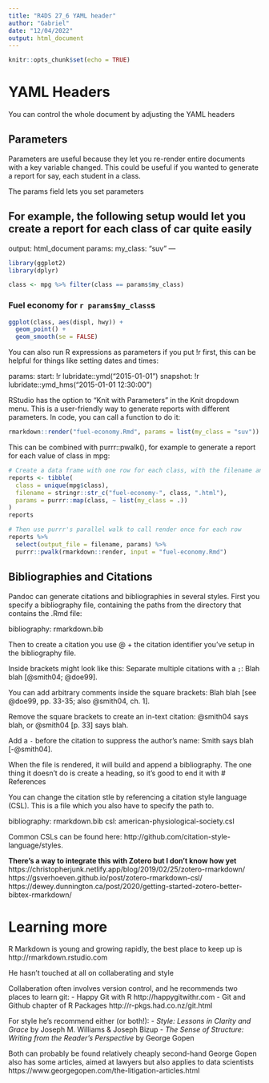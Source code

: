 ```yaml
---
title: "R4DS 27_6 YAML header"
author: "Gabriel"
date: "12/04/2022"
output: html_document
---
```


```r
knitr::opts_chunk$set(echo = TRUE)
```

# YAML Headers

You can control the whole document by adjusting the YAML headers

## Parameters

Parameters are useful because they let you re-render entire documents with a key variable changed. This could be useful if you wanted to generate a report for say, each student in a class.

The params field lets you set parameters

For example, the following setup would let you create a report for each class of car quite easily
---
output: html_document
params:
  my_class: "suv"
---

```r
library(ggplot2)
library(dplyr)

class <- mpg %>% filter(class == params$my_class)
```

### Fuel economy for `r params$my_class`s

```r
ggplot(class, aes(displ, hwy)) + 
  geom_point() + 
  geom_smooth(se = FALSE)
```

You can also run R expressions as parameters if you put !r first, this can be helpful for things like setting dates and times:

params:
  start: !r lubridate::ymd("2015-01-01")
  snapshot: !r lubridate::ymd_hms("2015-01-01 12:30:00")

RStudio has the option to "Knit with Parameters" in the Knit dropdown menu. This is a user-friendly way to generate reports with different parameters.
In code, you can call a function to do it: 

```r
rmarkdown::render("fuel-economy.Rmd", params = list(my_class = "suv"))
```

This can be combined with purrr::pwalk(), for example to generate a report for each value of class in mpg:

```r
# Create a data frame with one row for each class, with the filename and the params
reports <- tibble(
  class = unique(mpg$class),
  filename = stringr::str_c("fuel-economy-", class, ".html"),
  params = purrr::map(class, ~ list(my_class = .))
)
reports

# Then use purrr's parallel walk to call render once for each row
reports %>%
  select(output_file = filename, params) %>% 
  purrr::pwalk(rmarkdown::render, input = "fuel-economy.Rmd")
```

## Bibliographies and Citations
Pandoc can generate citations and bibliographies in several styles. First you specify a bibliography file, containing the paths from the directory that contains the .Rmd file:

bibliography: rmarkdown.bib

Then to create a citation you use @ + the citation identifier you've setup in the bibliography file.

Inside brackets might look like this:
Separate multiple citations with a `;`: Blah blah [@smith04; @doe99].

You can add arbitrary comments inside the square brackets: 
Blah blah [see @doe99, pp. 33-35; also @smith04, ch. 1].

Remove the square brackets to create an in-text citation: @smith04 
says blah, or @smith04 [p. 33] says blah.

Add a `-` before the citation to suppress the author's name: 
Smith says blah [-@smith04].

When the file is rendered, it will build and append a bibliography. The one thing it doesn't do is create a heading, so it's good to end it with # References

You can change the citation stle by referencing a citation style language (CSL). This is a file which you also have to specify the path to.

bibliography: rmarkdown.bib
csl: american-physiological-society.csl 

Common CSLs can be found here: http://github.com/citation-style-language/styles.

**There's a way to integrate this with Zotero but I don't know how yet**
https://christopherjunk.netlify.app/blog/2019/02/25/zotero-rmarkdown/
https://gsverhoeven.github.io/post/zotero-rmarkdown-csl/
https://dewey.dunnington.ca/post/2020/getting-started-zotero-better-bibtex-rmarkdown/

# Learning more

R Markdown is young and growing rapidly, the best place to keep up is http://rmarkdown.rstudio.com

He hasn't touched at all on collaberating and style

Collaberation often involves version control, and he recommends two places to learn git:
- Happy Git with R http://happygitwithr.com
- Git and Github chapter of R Packages http://r-pkgs.had.co.nz/git.html

For style he's recommend either (or both!):
- _Style: Lessons in Clarity and Grace_ by Joseph M. Williams & Joseph Bizup
- _The Sense of Structure: Writing from the Reader’s Perspective_ by George Gopen

Both can probably be found relatively cheaply second-hand
George Gopen also has some articles, aimed at lawyers but also applies to data scientists https://www.georgegopen.com/the-litigation-articles.html